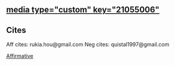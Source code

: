 ==[[media type="custom" key="21055006"]]== 
==Cites== 
Aff cites: rukia.hou@gmail.com
Neg cites: quistal1997@gmail.com

[[@debatecoaches/Roosevelt HH Affirmative|Affirmative]]
